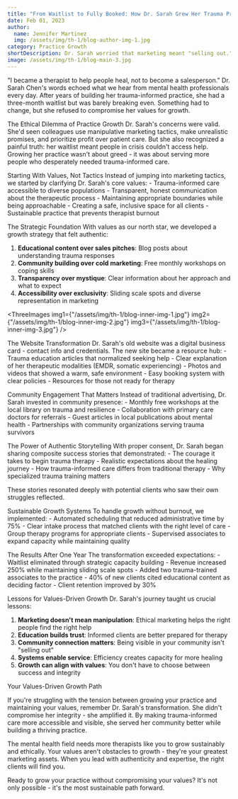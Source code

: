 ```yaml
---
title: "From Waitlist to Fully Booked: How Dr. Sarah Grew Her Trauma Practice Without Compromising Her Values"
date: Feb 01, 2023
author:
  name: Jennifer Martinez
  img: /assets/img/th-1/blog-author-img-1.jpg
category: Practice Growth
shortDescription: Dr. Sarah worried that marketing meant "selling out." Then she discovered how to attract ideal clients while staying true to her therapeutic values. Here's her story of ethical practice growth.
image: /assets/img/th-1/blog-main-3.jpg
---
```



"I became a therapist to help people heal, not to become a salesperson." Dr. Sarah Chen's words echoed what we hear from mental health professionals every day. After years of building her trauma-informed practice, she had a three-month waitlist but was barely breaking even. Something had to change, but she refused to compromise her values for growth.

<Bold>The Ethical Dilemma of Practice Growth</Bold>
Dr. Sarah's concerns were valid. She'd seen colleagues use manipulative
marketing tactics, make unrealistic promises, and prioritize profit over patient
care. But she also recognized a painful truth: her waitlist meant people in
crisis couldn't access help. Growing her practice wasn't about greed - it was
about serving more people who desperately needed trauma-informed care.

<Bold>Starting With Values, Not Tactics</Bold>
Instead of jumping into marketing tactics, we started by clarifying Dr. Sarah's
core values: - Trauma-informed care accessible to diverse populations -
Transparent, honest communication about the therapeutic process - Maintaining
appropriate boundaries while being approachable - Creating a safe, inclusive
space for all clients - Sustainable practice that prevents therapist burnout

<Bold>The Strategic Foundation</Bold>
With values as our north star, we developed a growth strategy that felt
authentic:

1. **Educational content over sales pitches**: Blog posts about understanding trauma responses
2. **Community building over cold marketing**: Free monthly workshops on coping skills
3. **Transparency over mystique**: Clear information about her approach and what to expect
4. **Accessibility over exclusivity**: Sliding scale spots and diverse representation in marketing

<ThreeImages
  img1={"/assets/img/th-1/blog-inner-img-1.jpg"}
  img2={"/assets/img/th-1/blog-inner-img-2.jpg"}
  img3={"/assets/img/th-1/blog-inner-img-3.jpg"}
/>

<Bold>The Website Transformation</Bold>
Dr. Sarah's old website was a digital business card - contact info and
credentials. The new site became a resource hub: - Trauma education articles
that normalized seeking help - Clear explanation of her therapeutic modalities
(EMDR, somatic experiencing) - Photos and videos that showed a warm, safe
environment - Easy booking system with clear policies - Resources for those not
ready for therapy

<Bold>Community Engagement That Matters</Bold>
Instead of traditional advertising, Dr. Sarah invested in community presence: -
Monthly free workshops at the local library on trauma and resilience -
Collaboration with primary care doctors for referrals - Guest articles in local
publications about mental health - Partnerships with community organizations
serving trauma survivors

<Bold>The Power of Authentic Storytelling</Bold>
With proper consent, Dr. Sarah began sharing composite success stories that
demonstrated: - The courage it takes to begin trauma therapy - Realistic
expectations about the healing journey - How trauma-informed care differs from
traditional therapy - Why specialized trauma training matters

These stories resonated deeply with potential clients who saw their own struggles reflected.

<Bold>Sustainable Growth Systems</Bold>
To handle growth without burnout, we implemented: - Automated scheduling that
reduced administrative time by 75% - Clear intake process that matched clients
with the right level of care - Group therapy programs for appropriate clients -
Supervised associates to expand capacity while maintaining quality

<Bold>The Results After One Year</Bold>
The transformation exceeded expectations: - Waitlist eliminated through
strategic capacity building - Revenue increased 250% while maintaining sliding
scale spots - Added two trauma-trained associates to the practice - 40% of new
clients cited educational content as deciding factor - Client retention improved
by 30%

<Bold>Lessons for Values-Driven Growth</Bold>
Dr. Sarah's journey taught us crucial lessons:

1. **Marketing doesn't mean manipulation**: Ethical marketing helps the right people find the right help
2. **Education builds trust**: Informed clients are better prepared for therapy
3. **Community connection matters**: Being visible in your community isn't "selling out"
4. **Systems enable service**: Efficiency creates capacity for more healing
5. **Growth can align with values**: You don't have to choose between success and integrity

<Bold>Your Values-Driven Growth Path</Bold>

If you're struggling with the tension between growing your practice and maintaining your values, remember Dr. Sarah's transformation. She didn't compromise her integrity - she amplified it. By making trauma-informed care more accessible and visible, she served her community better while building a thriving practice.

The mental health field needs more therapists like you to grow sustainably and ethically. Your values aren't obstacles to growth - they're your greatest marketing assets. When you lead with authenticity and expertise, the right clients will find you.

Ready to grow your practice without compromising your values? It's not only possible - it's the most sustainable path forward.
